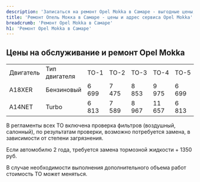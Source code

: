 ```yaml
---
description: 'Записаться на ремонт Opel Mokka в Самаре - выгодные цены, гарантия, скидки и акции, официальный сервис Опель Мокка.'
title: 'Ремонт Опель Мокка в Самаре - цены и адрес сервиса Opel Mokka'
breadcrumb: 'Ремонт Opel Mokka в Самаре'
h1: 'Ремонт Opel Mokka в Самаре'
---
```

<h2 style="margin-bottom: 18px;">Цены на обслуживание и ремонт Opel Mokka</h2>
<table class="specialTab">
<tbody>
<tr>
	<td>
		Двигатель
	</td>
	<td>
		Тип двигателя
	</td>
	<td>
		ТО-1
	</td>
	<td>
		ТО-2
	</td>
	<td>
		ТО-3
	</td>
	<td>
		ТО-4
	</td>
	<td>
		ТО-5
	</td>
	<td>
		ТО-6
	</td>
	<td>
		ТО-7
	</td>
	<td>
		ТО-8
	</td>
	<td>
		ТО-9
	</td>
</tr>
<tr>
	<td>
		A18XER
	</td>
	<td>
		Бензиновый
	</td>
	<td>
		6 699
	</td>
	<td>
		7 475
	</td>
	<td>
		8 853
	</td>
	<td>
		9 975
	</td>
	<td>
		6 699
	</td>
	<td>
		7 475
	</td>
	<td>
		8 853
	</td>
	<td>
		9 975
	</td>
	<td>
		6 699
	</td>
</tr>
<tr>
	<td>
		A14NET
	</td>
	<td>
		Turbo
	</td>
	<td>
		6 813
	</td>
	<td>
		7 589
	</td>
	<td>
		8 967
	</td>
	<td>
		11 657
	</td>
	<td>
		6 813
	</td>
	<td>
		7 589
	</td>
	<td>
		8 967
	</td>
	<td>
		11 657
	</td>
	<td>
		6 813
	</td>
</tr>
</tbody>
</table>
<p>
	В регламенты всех ТО включена проверка фильтров (воздушный, салонный), по результатам проверки, возможно потребуется замена, в зависимости от степени загрязнения.
</p>
<p>
	Если автомобилю 2 года, требуется замена тормозной жидкости + 1350 руб.
</p>
<p>
	В случае необходимости выполнения дополнительного объема работ стоимость ТО может меняться.
</p>